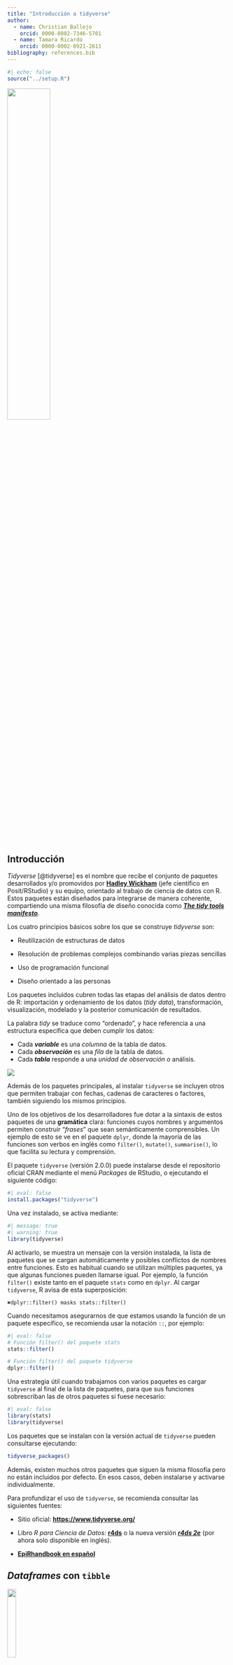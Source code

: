 ```yaml
---
title: "Introducción a tidyverse"
author:   
  - name: Christian Ballejo
    orcid: 0000-0002-7346-5701
  - name: Tamara Ricardo
    orcid: 0000-0002-0921-2611
bibliography: references.bib
---
```


```r
#| echo: false
source("../setup.R")
```

![](images/tidyverse.png){fig-align="center" width="44%"}

## Introducción

*Tidyverse* [@tidyverse] es el nombre que recibe el conjunto de paquetes desarrollados y/o promovidos por [**Hadley Wickham**](https://en.wikipedia.org/wiki/Hadley_Wickham) (jefe científico en Posit/RStudio) y su equipo, orientado al trabajo de ciencia de datos con R. Estos paquetes están diseñados para integrarse de manera coherente, compartiendo una misma filosofía de diseño conocida como [***The tidy tools manifesto***](https://cran.r-project.org/web/packages/tidyverse/vignettes/manifesto.html).

Los cuatro principios básicos sobre los que se construye *tidyverse* son:

-   Reutilización de estructuras de datos

-   Resolución de problemas complejos combinando varias piezas sencillas

-   Uso de programación funcional

-   Diseño orientado a las personas

Los paquetes incluidos cubren todas las etapas del análisis de datos dentro de R: importación y ordenamiento de los datos (*tidy data*), transformación, visualización, modelado y la posterior comunicación de resultados.

La palabra *tidy* se traduce como “ordenado”, y hace referencia a una estructura específica que deben cumplir los datos:

-   Cada ***variable*** es una *columna* de la tabla de datos.
-   Cada ***observación*** es una *fila* de la tabla de datos.
-   Cada ***tabla*** responde a una *unidad de observación o* análisis.

![](images/tidy.PNG){fig-align="center"}

Además de los paquetes principales, al instalar `tidyverse` se incluyen otros que permiten trabajar con fechas, cadenas de caracteres o factores, también siguiendo los mismos principios.

Uno de los objetivos de los desarrolladores fue dotar a la sintaxis de estos paquetes de una **gramática** clara: funciones cuyos nombres y argumentos permiten construir “*frases*” que sean semánticamente comprensibles. Un ejemplo de esto se ve en el paquete `dplyr`, donde la mayoría de las funciones son verbos en inglés como `filter()`, `mutate()`, `summarise()`, lo que facilita su lectura y comprensión.

El paquete `tidyverse` (versión 2.0.0) puede instalarse desde el repositorio oficial CRAN mediante el menú *Packages* de RStudio, o ejecutando el siguiente código:

```r
#| eval: false
install.packages("tidyverse")
```

Una vez instalado, se activa mediante:

```r
#| message: true
#| warning: true
library(tidyverse)
```

Al activarlo, se muestra un mensaje con la versión instalada, la lista de paquetes que se cargan automáticamente y posibles conflictos de nombres entre funciones. Esto es habitual cuando se utilizan múltiples paquetes, ya que algunas funciones pueden llamarse igual. Por ejemplo, la función `filter()` existe tanto en el paquete `stats` como en `dplyr`. Al cargar `tidyverse`, R avisa de esta superposición:

`✖️dplyr::filter() masks stats::filter()`

Cuando necesitamos asegurarnos de que estamos usando la función de un paquete específico, se recomienda usar la notación `::`, por ejemplo:

```r
#| eval: false
# Función filter() del paquete stats
stats::filter()

# Función filter() del paquete tidyverse
dplyr::filter()
```

Una estrategia útil cuando trabajamos con varios paquetes es cargar `tidyverse` al final de la lista de paquetes, para que sus funciones sobrescriban las de otros paquetes si fuese necesario:

```r
#| eval: false
library(stats)
library(tidyverse)
```

Los paquetes que se instalan con la versión actual de `tidyverse` pueden consultarse ejecutando:

```r
tidyverse_packages()
```

Además, existen muchos otros paquetes que siguen la misma filosofía pero no están incluidos por defecto. En esos casos, deben instalarse y activarse individualmente.

::: {.callout-warning appearance="simple"}
Para profundizar el uso de `tidyverse`, se recomienda consultar las siguientes fuentes:

-   Sitio oficial: [**https://www.tidyverse.org/**](https://www.tidyverse.org/){.uri}

-   Libro *R para Ciencia de Datos:* [**r4ds**](https://es.r4ds.hadley.nz/index.html) o la nueva versión [***r4ds 2e***](https://r4ds.hadley.nz/) (por ahora solo disponible en inglés).

-   [**EpiRhandbook en español**](https://www.epirhandbook.com/es/index.es.html)
:::

## *Dataframes* con `tibble`

[![](images/tibble.png){fig-align="center" width="20%"}](https://tibble.tidyverse.org/)

Uno de los paquetes que forman parte del núcleo básico de *tidyverse* es `tibble` [@tibble], que introduce una versión moderna del objeto `data.frame`. Todas las funciones que generan tablas de datos en *tidyverse* devuelven objetos *tibble* (`tbl_df`), los cuales son más eficientes y amigables para el flujo de trabajo.

Las principales ventajas de trabajar con `tibble` son:

-   Impresión en consola más legible y controlada (muestran un número limitado de filas y columnas).

-   No cambian automáticamente el tipo de datos.

-   Permiten nombres de columnas con espacios o caracteres especiales si se encierran entre comillas invertidas `` ` `` (aunque **no se recomienda**).

Para crear un objeto *tibble* manualmente usamos el siguiente código:

```r
datos <- tibble(
  nombre = c("Ana", "Luis", "María"),
  edad = c(34, 28, 45),
  altura = c(1.65, 1.80, 1.70)
)
```

## Tuberías con `magrittr`

[![](images/magrittr.png){fig-align="center" width="20%"}](https://magrittr.tidyverse.org/)

Una de las incorporaciones más útiles y transversales del ecosistema *tidyverse* es el uso de "*tuberías"* o *pipe operators*. Una tubería conecta un bloque de código con otro, permitiendo encadenar operaciones de manera legible. El operador `%>%`, proveniente del paquete `magrittr` [@magrittr], transforma llamadas de funciones anidadas (con múltiples paréntesis) en una secuencia de pasos más simple de leer y escribir.

A partir de la versión 4.1.0 de R, también se incorporó una **tubería nativa** (`|>`), con un comportamiento muy similar. Ambas opciones son válidas y su uso es prácticamente equivalente.

Este enfoque refleja el principio de que *cada función representa un paso en una secuencia lógica de transformación de datos*. La forma de trabajar se puede ver en el siguiente esquema general:

![](images/pipe.png){fig-align="center"}

A continuación, mostramos un ejemplo comparativo de cómo cambia la sintaxis usando el dataset incorporado en R `mtcars`, que contiene datos sobre autos:

```r
head(sqrt(mtcars)) 
```

En la línea de código anterior estamos pidiendo mostrar la cabecera (6 primeras observaciones de la tabla de datos) de la raíz cuadrada de los valores de la tabla `mtcars`, en formato del lenguaje clásico (anidado).

Ahora activamos `magrittr` y ejecutamos la línea anterior en formato tubería:

```r
# Activa paquete
library(magrittr) 

# Formato tubería
mtcars %>%
  sqrt() %>%
  head()
```

Podemos hacer lo mismo con la tubería nativa de R sin activar ningún paquete (revisar que esté activada desde `Tools > Global Options`):

```r
# Tubería nativa
mtcars |> 
  sqrt() |> 
  head()
```

Las tuberías le dan mucha mas claridad al código separándolo en partes, como si fuesen oraciones de un párrafo.

## Lectura y escritura de datos

### Archivos de texto plano con `readr`

[![](images/readr.png){fig-align="center" width="20%"}](https://readr.tidyverse.org/)

El paquete `readr` [@readr] contiene funciones similares a las de la familia `read.table()` de R base, pero desarrollados bajo el ecosistema `tidyverse`.

Los archivos de texto plano (ASCII u otras codificaciones) son universalmente utilizados por la mayoría de los gestores de bases de datos y planillas de cálculo. Generalmente se encuentran con extensiones `.txt` o `.csv` (por *comma-separated values*) y son el tipo de archivo de datos más habitual en R.

Estos datos planos tienen dos características principales:

-   La cabecera (en inglés *header*).
-   El carácter o símbolo separador que indica la separación de columnas: pueden estar separadas por comas, punto y coma, tabulación, etc.

La presencia o no de una cabecera se maneja con los argumentos `col_names` y `skip`:

-   `col_names = TRUE` indica que la primera fila contiene los nombres de las columnas (cabecera).

-   `col_names = FALSE` indica que no hay cabecera y las columnas se nombran automáticamente (`X1`, `X2`, etc).

-   `skip = 0` (valor por defecto) lee los datos desde la primera fila, pero si hay encabezados complejos (por ejemplo, títulos y subtítulos ), se puede indicar cuántas filas deben omitirse. Ejemplo: `skip = 5` omite las primeras 5 filas del archivo.

Otro aspecto a considerar es el carácter **separador** utilizado para indicar la separación entre columnas. Los separadores más comunes son:

-   coma (`,`)

-   punto y coma (`;`)

-   tabulación (`TAB`)

-   espacio (`" "`)

-   barra vertical o *pipe* (`|`)

#### Funciones de lectura

Algunas de las funciones del paquete asumen un separador particular. Por caso `read_csv()` lee separados por coma y `read_tsv()` separado por tabulaciones, pero la función `read_delim()` permite que definamos el separador a través del argumento `delim`.

En forma detallada el paquete `readr` soporta siete formatos de archivo a partir de siete funciones:

-   `read_csv()`: archivos separados por comas (CSV).
-   `read_tsv()`: archivos separados por tabulaciones.
-   `read_delim()`: archivos separados con delimitadores generales.
-   `read_fwf()`: archivos con columnas de ancho fijo.
-   `read_table()`: archivos formato tabla con columnas separadas por espacios.
-   `read_log()`: archivos log web.

En comparación con las funciones R `base`, las funciones de `readr`:

-   Usan un esquema de nombres consistente de parámetros.

-   Son más rápidas.

-   Analizan eficientemente los formatos de datos comunes (especialmente fechas y horas).

-   Muestra una barra de progreso para archivos grandes.

-   Vienen incluidas dentro de `tidyverse` pero también pueden usarse de forma independiente:

```r
#| eval: false
library(readr)
```

A modo de ejemplo, leeremos un archivo sin cabecera separado por comas bajo el nombre `datos`:

```r
#| message: false
datos <- read_csv("datos/ejemplo-datos.csv", 
                  col_names = F)
datos
```

Leemos el mismo archivo con cabecera y separado por punto y comas, bajo el nombre `info`:

```r
#| message: false
info <- read_csv2("datos/ejemplo-datos-header.csv",
                  col_names = T)
info
```

En estos ejemplos:

-   `read_csv()` espera comas como separador

-   `read_csv2()` espera punto y coma como separador

Al leer un archivo, `readr` intenta adivinar automáticamente el tipo de dato de cada columna (*parse*). Si no hay cabecera, los nombres de columna serán `X1`, `X2`, etc.

Podemos inspeccionar la estructura de un *dataframe* con `glimpse()`:

```r
glimpse(info)
```

Los tipos de datos posibles son:

-   `character` (`<chr>`)

-   `integer`, `double` o `numeric` (`<int>`, `<dbl>`)

-   `logical` (`<lgl>`)

-   `date`, `datetime`, etc.

Por ejemplo, columnas con enteros pueden aparecer como `<dbl>` si se interpretan como `double`, y las fechas como `<date>`.

Agregamos unos argumentos más y ejemplificamos la sintaxis con `read_delim()` para leer un archivo con cabecera compleja (la tabla comienza en la fila 9) separado por caracteres `|` (*pipes*).

```r
#| eval: false
read_delim("ejemplo-datos-header-skip.txt", 
           col_names = T, 
           skip = 8, 
           delim = "|")
```

> **Importante:** No olvides asignar la lectura a un nombre para guardar el *dataframe* dentro del entorno de trabajo (por ejemplo: `datos <-`).

#### Funciones de escritura

El paquete también incluye funciones para escribir archivos de texto plano, con formatos espejo de las funciones de lectura más comunes:

-   `write_csv()`: escribe archivos separados por comas
-   `write_csv2()`: escribe archivos separados por punto y comas
-   `write_tsv()`: escribe archivos separados por tabulaciones
-   `write_delim()`: escribe archivos separados con delimitadores definidos por el usuario

Los argumentos son generales y para el caso del último más extensos, dado que hay que definir cual es el separador que deseamos en el archivo. Podemos consultarlos con el siguiente código:

```r
args(write_delim)
```

Por ejemplo para exportar un conjunto de datos en texto plano al que denominaremos "`ejemplo.csv`**"** con separador **punto y coma** y **cabecera incluida** podemos hacer:

```r
#| eval: false
write_delim(x = datos, file = "ejemplo.csv", delim = ";")
```

o más sencillo, usando la función específica `write_csv2()`:

```r
#| eval: false
write_csv2(datos, "ejemplo.csv") # define cabecera y separador ;
```

### Lectura de hojas de cálculo con `readxl`

[![](images/readxl.png){fig-align="center" width="20%"}](https://readxl.tidyverse.org/)

Uno de los formatos más comunes para almacenar datos son las hojas de cálculo, en particular las creadas con Microsoft Excel. El paquete `readxl` [@readxl], parte del ecosistema `tidyverse`, permite leer este tipo de archivos.

`readxl` es compatible con hojas de cálculo de Excel 97-2003, con extensión `.xls`, y con versiones más recientes, con extensión `.xlsx`.

Una primera función útil es `excel_sheets()`, que permite conocer y listar los nombres de las hojas contenidas en un archivo Excel (también llamado libro o *workbook*).

Por ejemplo, supongamos que tenemos un archivo denominado "`datos.xlsx`**"** y queremos saber por cuantas hojas está compuesto y que nombre tienen:

```r
library(readxl) # hay que activarlo independientemente de tidyverse

excel_sheets("datos/datos.xlsx")
```

Esto devuelve, por ejemplo, tres hojas: `"diabetes"`, `"vigilancia"` y `"mortalidad"`.

Para leer una de estas hojas utilizamos la función `read_excel()`, cuyos argumentos principales son:

```r
args(read_excel)
```

Entre los más relevantes encontramos:

-   `path`: nombre del archivo y su ubicación (entre comillas)

-   `sheet`: nombre de la hoja o su número de orden

-   `col_names`: si es `TRUE`, toma la primera fila como nombres de las columnas

-   `skip`: permite saltear un número determinado de filas antes de comenzar la lectura

Al ejecutar `read_excel()`, internamente se utiliza la función `excel_format()` para detectar si el archivo es `.xls` o `.xlsx`, y luego se aplica la función específica para cada caso: `read_xls()` o `read_xlsx()`. Estas funciones también pueden usarse directamente si se desea.

Supongamos ahora que queremos leer la hoja llamada `"diabetes"`:

```r
diabetes <- read_excel(path = "datos/datos.xlsx", 
                       sheet = "diabetes",
                       col_names = T)

# mostramos las 6 primeras observaciones
head(diabetes)
```

Observemos que en los argumentos escribimos el nombre del archivo que se encuentra en nuestro proyecto y por lo tanto en nuestra carpeta activa, el nombre de la hoja y nos aseguramos que la primer fila representa a la cabecera de la tabla (sus nombres de variables).

Como `readxl` forma parte del ecosistema `tidyverse` el formato de salida es un *tibble*. En este caso de 23 observaciones por 8 variables.

Ahora leamos la segunda hoja de nombre `"vigilancia"`:

```r
vigilancia <- read_excel(path = "datos/datos.xlsx", 
                         sheet = 2, 
                         col_names = F)

# mostramos las 6 primeras observaciones
head(vigilancia)
```

En este caso, en lugar del nombre de la hoja usamos un `2` que es su ubicación y especificamos `col_names = FALSE` porque el conjunto de datos no tiene cabecera. `readxl` asignará nombres genéricos como `...1`, `...2`, etc.

Finalmente leamos la última hoja disponible del archivo:

```r
mortalidad <- read_excel(path = "datos/datos.xlsx", 
                         sheet = "mortalidad",
                         col_names = T, 
                         skip = 1)

# mostramos las 6 primeras observaciones
head(mortalidad) 
```

Lo novedoso de esta lectura es el argumento `skip = 1` que debimos incorporar dado que, en este caso, la hoja de Excel comienza con una línea de título que no pertenece al conjunto de datos. También que el argumento `sheet` permite el nombre de la hoja elegida entre comillas.

Además de los argumentos generales de `read_xl()`, podemos mencionar estos otros:

-   `n_max`: número máximo de filas a leer.

-   `range`: rango de celdas a importar (como en Excel, por ejemplo `"B3:D87"`).

-   `col_types`: define el tipo de datos de cada columna. Valores posibles: `"numeric"`, `"logical"`, `"text"`, `"date"`, `"skip"` (no leer la columna), `"guess"` (modo predeterminado: la función decide automáticamente el tipo).

-   `na`: carácter o vector de caracteres que se deben interpretar como valores perdidos (`NA`). Por defecto, las celdas vacías se interpretan así.

## Gestión de datos con `dplyr`

[![](images/dplyr.png){fig-align="center" width="20%"}](https://dplyr.tidyverse.org/)

El paquete `dplyr` [@dplyr] fue desarrollado por *Hadley Wickham* como una versión optimizada del paquete `plyr` [@plyr].

Su principal contribución es ofrecer una *gramática* para la manipulación de datos, basada en funciones que actúan como verbos, lo que facilita la lectura y comprensión del código.

Las funciones clave del paquete permiten realizar las siguientes acciones (verbos):

-   `select()`: selecciona un conjunto de columnas (variables)
-   `rename()`: renombra variables en un conjunto de datos
-   `filter()`: selecciona un conjunto de filas (observaciones) según una o varias condiciones lógicas
-   `arrange()`: reordena las filas de un conjunto de datos
-   `mutate()`: añade nuevas variables/columnas o transforma variables existentes
-   `summarise()`/`summarize()`: genera resúmenes estadísticos de diferentes variables en el conjunto de datos
-   `group_by()`: agrupa las observaciones en función de una o más variables, lo que permite realizar operaciones por grupo
-   `count()`: contabiliza valores que se repiten, generando una tabla de frecuencias

Además, al ser parte del ecosistema *tidyverse*, `dplyr` integra al operador `%>%` (*pipe*) formando una única secuencia de procesamiento o *pipeline*.

### Argumentos comunes en las funciones **`dplyr`**

Todas las funciones, básicamente, tienen en común una serie de argumentos.

1.  El primer argumento es el nombre del conjunto de datos (objeto donde esta nuestra tabla de datos).

2.  Los otros argumentos describen que hacer con el conjunto de datos especificado en el primer argumento, podemos referirnos a las columnas en el objeto directamente sin utilizar el operador `$`, es decir sólo con el nombre de la columna/variable.

3.  El valor de retorno es un nuevo conjunto de datos.

4.  Los conjuntos de datos deben estar bien organizados/estructurados, es decir debe existir una observación por columna y, cada columna representar una variable, medida o característica de esa observación. Es decir, debe cumplir con *tidy data*.

### Activación del paquete

`dplyr` está incluído en el núcleo base de *tidyverse*, por lo que se encuentra disponible si tenemos activado a este último.

También se puede activar en forma independiente:

```r
#| eval: false
library(dplyr)
```

### Conjunto de datos para ejemplo

Para visualizar y comprender el funcionamiento de estos “verbos” de manipulación, resulta muy útil contar con ejemplos concretos. Por eso, en esta unidad trabajaremos con un conjunto de datos que nos permitirá practicar el uso de las funciones del paquete.

> Recuerden que pueden [**descargar los datos**](../files/datos_y_paquetes.zip) utilizados en los ejemplos del curso y descomprimirlos en la carpeta donde tengan guardado su proyecto de RStudio.

Uno de los archivos incluidos, "`noti-vih.csv`", contiene registros de notificaciones de VIH por jurisdicción en Argentina correspondientes a los años 2015 y 2016.

```r
# asignamos la lectura a datos
datos <- read_csv("datos/noti-vih.csv") 

# mostramos las 6 primeras observaciones
head(datos)
```

### Función `select()`

La función `select()` permite elegir columnas específicas de un conjunto de datos, devolviendo una versión "recortada por columnas" del mismo.

A continuación, exploramos algunas formas útiles de seleccionar variables:

Seleccionar todas las variables excepto `pob`:

```r
datos |> 
  select(-pob)
```

Otra forma para el mismo resultado anterior (mediante el operador rango `:`):

```r
datos |> 
  select(jurisdiccion:casos)
```

Seleccionar solamente las variables `jurisdiccion` y `casos`*:*

```r
datos |> 
  select(jurisdiccion, casos)
```

Lo mismo que el ejemplo anterior, pero usando la posición de las columnas:

```r
datos |> 
  select(1, 3)
```

Mover la variable `año` al inicio y mantener todas las demás:

```r
datos |> 
  select("año", everything())
```

Otros posibles argumentos son:

-   `starts_with()`: selecciona todas las columnas que comiencen con el patrón indicado.

-   `ends_with()`: selecciona todas las columnas que terminen con el patrón indicado.

-   `contains()`: selecciona las columnas que posean el patrón indicado.

-   `matches()`: similar a `contains()`, pero permite poner una expresión regular.

-   `all_of()`: selecciona las variables pasadas en un vector (todos los nombres deben estar presentes o devuelve un error).

-   `any_of()`: idem anterior excepto que no se genera ningún error para los nombres que no existen.

-   `num_range()`: selecciona variables con nombre combinados con caracteres y números (ejemplo: `num_range("x", 1:3)` selecciona las variables `x1`, `x2` y `x3`.

-   `where()`: aplica una función a todas las variables y selecciona aquellas para las cuales la función regresa TRUE (por ejemplo: `is.numeric()` para seleccionar todas las variables numéricas).

### Función `rename()`

La función `rename()` puede considerarse una extensión de `select()`. Si bien `select()` también permite renombrar variables, no resulta muy útil para este fin, ya que descarta todas las variables que no se mencionan explícitamente.

En cambio, `rename()` permite cambiar el nombre de una o más variables sin eliminar las demás. Solo se modifican los nombres indicados, y el resto del conjunto de datos permanece sin cambios.

Ejemplo: renombrar la variable `pob` como `población`:

```r
datos |>
  rename("población" = pob)
```

### Función `filter()`

La función `filter()` permite seleccionar filas de un conjunto de datos, produciendo un subconjunto de observaciones.

Veamos un ejemplo sencillo con nuestros datos:

```r
datos |>
  filter(jurisdiccion == "Tucuman")
```

Utiliza los mismos operadores de comparación propios del lenguaje R:

```r
#| echo: false
# Datos
tibble(
  Operador = c("<",
               ">",
               "<=",
               ">=",
               "==",
               "!=",
               "%in%",
               "is.na()",
               "!is.na()"),
  
  "Descripción" = c("Menor que",
                    "Menor que",
                    "Menor o igual que",
                    "Mayor o igual que",
                    "Igual que",
                    "No igual que",
                    "Es parte de",
                    "Es un valor ausente",
                    "No es un valor ausente")
) |> 
  
   # Tabla
  kbl_format()
```

Lo mismo con los operadores lógicos que se utilizan como conectores entre las expresiones:

```r
#| echo: false
# Datos
tibble(
  Operador = c("&",
               "|",
               "xor()",
               "!",
               "any()",
               "all()"),
  
  "Descripción" = c("AND booleano",
                    "OR booleano",
                    "OR exclusivo",
                    "NOT",
                    "cualquier TRUE",
                    "todos TRUE")
) |> 
  
  # Tabla
  kbl_format()
```

Cuando usamos múltiples argumentos separados por coma dentro de `filter()`, estas se combinan con un operador **AND** implícito, es decir, cada expresión debe ser verdadera para que la fila sea incluida en la salida.

Por ejemplo, filtramos las observaciones que cumplan que `casos` sea mayor a 100 **y** que `pob` sea menor a 1.000.000:

```r
datos |>
  filter(casos > 100, pob < 1000000)
```

Para combinar condiciones dentro de una misma variable usamos el operador OR (`|`) o, de forma más práctica, `%in%`:

```r
# Con OR
datos |>
  filter(jurisdiccion == "Buenos Aires" | jurisdiccion == "La Pampa")

# Con %in%
datos |>
  filter(jurisdiccion %in% c("Buenos Aires", "La Pampa"))
```

En el siguiente ejemplo, filtramos observaciones del año 2016 con más de 200 casos. El uso de `&` es equivalente al uso de coma:

```r
datos |>
  filter(año == "2016" & casos > 200)
```

Por último, podemos usar `xor()` para seleccionar observaciones que cumplan **solo una** de las condiciones, pero no ambas. Por ejemplo, el siguiente filtro selecciona registros donde el año sea 2016 ó los casos sean mayores a 200, pero no ambos al mismo tiempo (es decir que no se den ambos en `TRUE`):

```r
datos |> 
  filter(xor(año == "2016", casos > 200))
```

### Función `arrange()`

La función `arrange()` se utiliza para ordenar las filas de un conjunto de datos de acuerdo a una o varias columnas/variables. Por defecto, el ordenamiento es ascendente alfanumérico.

Ordenamos la tabla por la variable `pob` (forma ascendente predeterminada):

```r
datos |>
  arrange(pob)
```

Para ordenar en forma descendente podemos utilizar `desc()` dentro de los argumentos de `arrange()`:

```r
datos |>
  arrange(desc(pob))
```

Podemos combinar ordenamientos. Por ejemplo, en forma alfabética ascendente para *jusrisdiccion* y luego numérica descendente para *casos*:

```r
datos |>
  arrange(jurisdiccion, desc(casos))
```

### Función `mutate()`

Esta función nos permite transformar variables dentro de un conjunto de datos. A menudo tendremos la necesidad de modificar variables existentes o crear nuevas variables a partir de las ya disponibles. La función `mutate()` nos ofrece una forma clara y eficiente de realizar este tipo de operaciones.

Por ejemplo, podríamos querer calcular tasas crudas para cada jurisdicción y año, en función del número de casos y de la población total:

```r
datos |>
  mutate(
    tasa = casos/pob*100000
  )
```

En este caso, `mutate()` calcula la tasa cruda por 100.000 habitantes e incorpora una nueva variable (`tasa`) con los resultados correspondientes a cada observación.

También se pueden construir múltiples variables en la misma expresión, solamente separadas por comas:

```r
datos |>
  mutate(
    tasaxcien_mil = casos/pob*100000,
    tasaxdiez_mil = casos/pob*10000
  )
```

Si deseamos que estas nuevas variables se incorporen de forma permanente al conjunto de datos (y no solo se muestren en la consola), debemos utilizar el operador de asignación `<-`:

```r
#| eval: false
datos <- datos |>
  mutate(
    tasaxcien_mil = casos/pob*100000,
    tasaxdiez_mil = casos/pob*10000
  )
```

Un aspecto fundamental es que las funciones utilizadas dentro de `mutate()` deben estar *vectorizadas*: deben aceptar un vector de entrada y devolver otro vector del mismo tamaño como salida.

Existen muchas funciones que se pueden utilizar dentro de `mutate()`. A continuación se presentan algunas útiles:

-   **Operadores aritméticos**: `+`, `-`, `*`, `/`, `^`.

-   **Aritmética modular**: `%/%` (división entera) y `%%` (resto), donde `x == y * (x %/% y) + (x %% y)`. Esta herramienta resulta útil para dividir números enteros en porciones.

-   **Funciones matemáticas**: `log()`, `log2()`, `log10()`, `exp()`, `sqrt()`, `abs()`, entre otras.

-   **Valores acumulados**: R ofrece funciones como `cumsum()`, `cumprod()`, `cummin()`, `cummax()` y `dplyr` incluye `cummean()` para promedios acumulados.

-   **Clasificación o *ranking***: funciones como `min_rank()` permiten asignar rangos (1º, 2º, etc.). Por defecto, los valores más pequeños reciben rangos más bajos. Si se desea invertir el orden, puede utilizarse `desc(x)`.

Finalmente, si se utiliza en `mutate()` el mismo nombre de una variable que ya existe en la tabla, dicha variable será sobrescrita (por ejemplo, al cambiarle el tipo de `character` a `factor`). Si se desea crear una variable nueva, se debe utilizar un nombre que no esté previamente en el conjunto de datos.

### Función `summarise()`

La función `summarise()` o `summarize()` se utiliza para calcular resúmenes estadísticos a partir de una o más variables de un conjunto de datos.

Por ejemplo, podemos calcular el promedio y el total de casos:

```r
datos |>
  summarise(
    promedio_casos = mean(casos), 
    casos_totales = sum(casos)
  )
```

Su uso es muy interesante cuando la combinamos con `group_by()` (función que detallaremos luego). Esta situación permite estratificar los resultados por grupos específicos.

Por ejemplo, podemos agrupar el por año y simultáneamente aplicar el mismo `summarise()` anterior:

```r
datos |> 
  group_by(año) |> 
  summarise(
    promedio_casos = mean(casos), 
    casos_totales = sum(casos)
  )
```

El resultado es una tabla con dos filas, una para cada grupo (año 2015 y año 2016) con los valores promedio y casos totales respectivos.

Algunas de las funciones del R `base` que se pueden utilizar dentro de los argumentos de esta función son:

-   `min()`: mínimo
-   `max()`: máximo
-   `mean()`: media
-   `median()`: mediana
-   `var()`: varianza
-   `sd()`: desvío
-   `sum()`: sumatoria

Otras funciones que se pueden incorporar las provee el mismo paquete `dplyr`, por ejemplo:

-   `first()`: primer valor en el vector.
-   `last()`: último valor en el vector.
-   `n()`: número de valores en el vector.
-   `n_distinct()`: números de valores distintos en el vector.

### Función `group_by()`

Como mencionamos anteriormente, la función `group_by()` resulta especialmente útil cuando se utiliza en combinación con `summarise()`, dado que agrupa un conjunto de filas seleccionado según los valores de una o más columnas antes de aplicar funciones de resumen.

Al aplicar `group_by()`, el conjunto de datos se estructura internamente en subgrupos definidos por las variables indicadas. Las funciones que se apliquen a continuación (por ejemplo, `summarise()` o `mutate()`) se ejecutarán dentro de cada grupo de forma independiente.

Por ejemplo, podemos calcular las tasas crudas por 100.000 habitantes para cada combinación de jurisdicción y año:

```r
datos |>
  group_by(jurisdiccion, año) |> 
  summarise(tasa = casos/pob*100000)
```

En la mayoría de estos ejemplos, la salida es directa, es decir, no construimos nuevos objetos. Sin embargo, en muchas situaciones vamos a necesitar conservar los resultados obtenidos, asignándolos a un nuevo objeto.

Además, si en algún momento aplicamos `group_by()` y luego queremos continuar trabajando con los datos sin agrupamientos, podemos utilizar la función `ungroup()`, que elimina la estructura de agrupamiento:

```r
datos |> 
  group_by(jurisdiccion, año) |> 
  summarise(tasa = casos / pob * 100000) |> 
  ungroup()
```

Esto resulta útil cuando queremos realizar otras operaciones posteriores que no dependen de los grupos definidos previamente.

### Combinaciones

En los ejemplos anteriores vimos cómo se van integrando algunas de las funciones mediante el uso del operador de tubería `%>%` o `|>`. La idea detrás de esta “*gramática de los datos*” que propone el paquete `dplyr` es poder encadenar acciones de forma legible y lógica, construyendo oraciones más complejas paso a paso.

Veamos un ejemplo que integra muchas de las funciones vistas hasta ahora:

> Obtener una nueva tabla con las tasas crudas de casos notificados de VIH, por año y jurisdicción, **mayores a 20 por 100.000 habitantes**, ordenadas de **mayor a menor**.

```r
datos |>                                  # siempre partimos de los datos
  group_by(año, jurisdiccion) |>          # agrupamos
  summarise(tasa = casos/pob*100000) |>   # resumimos
  filter(tasa > 20) |>                    # filtramos
  arrange(desc(tasa))                     # ordenamos   
```

Una buena práctica para construir este tipo de código es escribir cada paso de la operación **en una línea separada**. Esto no solo mejora la legibilidad, sino que facilita la identificación de errores o la modificación de pasos específicos.

Este ejemplo muestra claramente el poder y la claridad que se logran al combinar funciones como `group_by()`, `summarise()`, `filter()` y `arrange()` en una misma operación fluida y coherente.

### Función `count()`

Esta función permite contar rápidamente los valores únicos de una o más variables en un conjunto de datos. Es especialmente útil para crear tablas de frecuencias absolutas, que posteriormente pueden ser usadas para calcular frecuencias relativas.

Un ejemplo básico de su uso es contar las observaciones por cada valor único de la variable `jurisdiccion` en el conjunto de datos:

```r
datos |>
  count(jurisdiccion)
```

Tiene un par de argumentos opcionales:

-   `name`: Define el nombre de la columna que contendrá el conteo. Por defecto, esta columna se llama `n`.

-   `sort`: Ordena la tabla de frecuencias de mayor a menor (por defecto, no realiza ninguna ordenación).

-   `wt`: Permite incorporar una variable que funcione como ponderación (o factor de expansión) para el cálculo de la frecuencia.

## Gráficos estadísticos con `ggplot2`

[![](images/ggplot.png){fig-align="center" width="20%"}](https://ggplot2.tidyverse.org/)

El paquete `ggplot2` [@ggplot2] se autodefine como una librería para “*crear elegantes visualizaciones de datos utilizando una gramática de gráficos*”. Proporciona una forma intuitiva de construir gráficos basada en [**The Grammar of Graphics**](https://www.springer.com/gp/book/9780387245447) a través de un sistema basado en tres componentes básicos:

-   datos
-   coordenadas
-   objetos geométricos

La estructura para construir un gráfico es la siguiente:

![](images/ggplot_estruct.png){fig-align="center" width="50%"}

### Anatomía de gráficos con `ggplot2`

La estructura básica para construir un gráfico con `ggplot2` se organiza a partir de una gramática de gráficos, que se puede entender a través de sus componentes fundamentales:

![](images/ggplot_comp.png){fig-align="center" width="55%"}

-   `data`: el conjunto de datos que vamos a graficar, que debe contener toda la información necesaria para crear el gráfico.
-   `aes()`: el mapeo estético (*aesthetic mapping*) es donde se declaran las variables que se van a mapear en el gráfico (por ejemplo, qué variable va en el eje X, en el eje Y, o cómo se asignan los colores).
-   `geoms`: representaciones gráficas de los datos, como puntos, líneas, barras, cajas, entre otros. Son los "objetos geométricos" que realmente dibujan el gráfico.
-   `stats`: Transformaciones estadísticas que se realizan sobre los datos, como el cálculo de medias, medias móviles o regresiones, que ayudan a hacer un resumen de los datos para visualizarlos mejor.
-   `scales`: se utilizan para colorear o escalar los datos según distintas variables. Controlan los ejes y las leyendas.
-   `coordinate systems`: es el sistema de coordenadas para el mapeo del gráfico en un plano bidimensional.
-   `facets`: permiten dividir el conjunto de datos según factores y crear gráficos en paneles separados (viñetas), creando matrices gráficas.
-   `theme`: son conjuntos de características gráficas que permiten controlar la apariencia general de todos los elementos que no son datos, como el color del fondo, el tipo de fuente o los bordes.

Antes de comenzar a mostrar cómo se usan estos componentes en un gráfico, leemos la base de datos de ejemplo "`facultad.csv`", que contiene datos ficticios sobre ingresantes a una facultad (por ejemplo, sexo, edad, talla y peso). Usaremos este conjunto de datos para ilustrar los ejemplos gráficos:

```r
# Cargar datos
facultad <- read_csv("datos/facultad.csv")

# Mostramos las 6 primeras observaciones
head(facultad) 
```

### Mapeo estético con `aes()` y capas geométricas (`geom_`)

Decíamos que la función `aes()` hace referencia al contenido estético del gráfico. Es decir, le brinda indicaciones a `ggplot2` sobre cómo dibujar los distintos elementos del gráfico: líneas, formas, colores y tamaños.

Es importante notar que `aes()` crea una nueva capa vinculada a las variables que se desean mapear, y también agrega automáticamente leyendas cuando corresponde. Al incorporar `aes()` dentro del llamado a `ggplot()`, estamos compartiendo la información estética con todas las capas del gráfico. Si deseamos que esa información sólo esté en una de las capas, debemos usar `aes()` en la capa correspondiente.

Veamos cómo funciona y cuáles son sus implicancias:

```r
facultad |>
  # solo la capa estética aes()
  ggplot(aes(x = talla, y = peso)) 
```

Este código genera un gráfico vacío que contiene únicamente los ejes especificados (`peso` y `talla`), pero aún no muestra los datos. Para visualizar los puntos, debemos agregar una capa geométrica usando `geom_point()` y enlazarla con el símbolo `+`:

```r
facultad |>
  # mapeo estético
  ggplot(aes(x = talla, y = peso))  + 
  
  # agregamos la capa geométrica de puntos
  geom_point()                    
```

Podemos diferenciar los puntos según sexo incorporando la variable `sexo` como argumento del color dentro de `aes()`:

```r
facultad |>
  # mapeo estético
  ggplot(aes(x = talla, y = peso, color = sexo))  + 
  
  # agregamos la capa geométrica de puntos
  geom_point()  
```

También es posible superponer otras capas geométricas. Por ejemplo, podemos agregar rectas de regresión para cada grupo según `sexo`:

```r
facultad |>
  # mapeo estético
  ggplot(aes(x = talla, y = peso, color = sexo))  + 
  
  # agregamos la capa geométrica de puntos
  geom_point()  +
  
  # agregamos una segunda capa geométrica para la recta de regresión
  geom_smooth(method = "lm")
```

La función `geom_smooth()` permite aplicar distintos métodos de suavizado o ajuste. En este caso usamos `"lm"` para mostrar la recta de regresión lineal entre `talla` y `peso`, junto con sus intervalos de confianza.

A continuación, veremos las diferencias entre incluir `aes()` en `ggplot()` (aplicando el mapeo a todo el gráfico) o colocarlo solo dentro de alguna capa geométrica específica:

```r
facultad |>
  # mapeo estético
  ggplot(aes(x = talla, y = peso))  + 
  
  # agregamos la capa geométrica de puntos coloreada por sexo
  geom_point(aes(color = sexo))  +
  
  # agregamos una segunda capa geométrica para la recta de regresión
  geom_smooth(method = "lm")
```

En este ejemplo, el color solo se especifica dentro de `geom_point()`, por lo que los puntos se dibujan diferenciados por sexo, pero no afecta a la capa de `geom_smooth()` produciendo solo una línea de regresión para el conjunto de puntos.

Este comportamiento brinda gran flexibilidad en la construcción de gráficos, permitiendo definir qué capas deben responder a qué mapeos estéticos.

Algunas otras funciones de `geom_` son:

-   `geom_line()`: gráfico de líneas.

-   `geom_boxplot()`: gráfico de caja y bigotes (*boxplot*).

-   `geom_histogram()`: histograma.

-   `geom_density()`: curva de densidad.

-   `geom_bar()`: gráfico de barras.

Todas estas funciones pueden aplicarse sobre los mismos datos, y su uso depende del objetivo del análisis.

A continuación, algunos ejemplos para visualizar la relación entre `sexo` y `talla` utilizando distintas capas geométricas:

```r
# Gráfico de puntos
facultad |>
  ggplot(aes(x = sexo, y = talla, color = sexo)) + 
  # capa geométrica de puntos
  geom_point()

# Boxplot
facultad |>
  ggplot(aes(x = sexo, y = talla, color = sexo)) + 
  # capa geométrica de boxplot
  geom_boxplot()            

# Entramado de puntos
facultad |>
  ggplot(aes(x = sexo, y = talla, color = sexo)) + 
  # capa geométrica jitter (entramado de puntos)
  geom_jitter() 

# Gráfico de violín
facultad |>
  ggplot(aes(x = sexo, y = talla, color = sexo)) + 
  # capa geométrica de violin
  geom_violin()
```

Observemos que en el último gráfico se usó el argumento `fill` en lugar de `color`. Mientras `color` define el contorno de líneas, curvas o puntos, `fill` define el **relleno** de objetos geométricos, como los polígonos en gráficos de violín o barras.

### Personalización de escalas con `scale_`

El sistema de escalas en `ggplot2` permite ajustar múltiples aspectos visuales de un gráfico. Podemos modificar colores de contorno y relleno, invertir ejes, cambiar tamaños, tipos de línea, entre muchas otras opciones.

Todas las funciones relacionadas con escalas comienzan con el prefijo `scale_`, seguido del atributo que queremos modificar (por ejemplo, `scale_fill_` para cambiar el color de relleno).

A continuación, mostramos algunos ejemplos aplicados sobre el conjunto de datos `facultad`:

```r
facultad |>
  ggplot(aes(x = sexo, y = talla, fill = sexo)) + 
  
  # capa geométrica boxplot
  geom_boxplot() +
  
  # paleta de naranjas
  scale_fill_brewer(palette = "Oranges")
```

En este ejemplo aplicamos una capa `scale_fill_brewer()` con la paleta de colores `"Oranges"` que se vincula con el argumento `fill` de `aes()` y definen los colores del *boxplot*.

Otra alternativa es aplicar una escala de grises mediante `scale_fill_grey()`:

```r
facultad |>
  ggplot(aes(x = sexo, y = talla, fill = sexo)) + 
  
  # capa geométrica boxplot
  geom_boxplot() +
  
  # paleta en escala de grises
  scale_fill_grey(start = 0.4, end = 0.8)
```

> Recomendamos trabajar con paletas de colores accesibles para personas con daltonismo y otras discapacidades visuales, como las incluidas en las dependencias `RColorBrewer`[@RColorBrewer] y `viridisLite`, así como en paquetes específicos con paletas *colorblind-friendly*, como `scico` [@scico].

También podemos modificar las escalas de los ejes. Por ejemplo, invertir el eje X con `scale_x_reverse()`:

```r
facultad |>
  ggplot(aes(x = talla, y = peso, fill = sexo)) + 
  
  # capa geométrica de puntos
  geom_point() +
  
  # invierte el eje x
  scale_x_reverse()
```

La inclusión de `scale_x_reverse()` provoca la variable `talla` se muestre en orden descendente, de mayor a menor.

Por último, podemos personalizar los cortes del eje Y utilizando `scale_y_continuous()`. Por ejemplo, en el *boxplot* pintado en escala de grises, definimos que el eje Y comienza en 130cm y termina en 200cm, con cortes cada 5cm y etiquetas cada 10cm:

```r
facultad |>
  ggplot(aes(x = sexo, y = talla, fill = sexo)) + 
  
  # capa geométrica boxplot
  geom_boxplot() +
  
  # paleta en escala de grises
  scale_fill_grey(start = 0.4, end = 0.8)   +
  
  # puntos de corte del eje Y
  scale_y_continuous(limits = c(130, 200),       # límites
                     breaks = seq(130, 200, 10)) # nro de etiquetas
```

### Transformaciones estadísticas con **`stat_`**

Algunos gráficos en `ggplot2` no requieren transformaciones estadísticas, como los gráficos de dispersión. Sin embargo, otros tipos —como *boxplots*, histogramas o líneas de tendencia— sí aplican transformaciones estadísticas predeterminadas que pueden ser modificadas o personalizadas.

Estas transformaciones pueden formar parte de las funciones geométricas, como ocurre en los histogramas, o agregarse como capas independientes mediante funciones `stat_`.

Por ejemplo, en los histogramas podemos definir la cantidad de intervalos (o "clases") a través del argumento `bins`, que forma parte de `geom_histogram()`:

```r
facultad |>
  ggplot(aes(edad)) +
  
  # capa geométrica histograma
  geom_histogram(bins = nclass.Sturges(facultad$edad), 
                 fill = "Blue")
```

En este caso, utilizamos la regla de Sturges —a través de la función `nclass.Sturges()`— para determinar automáticamente la cantidad de clases para la variable `edad`.

También podemos superponer al gráfico transformaciones estadísticas como capas adicionales. Por ejemplo, si deseamos agregar la media de `talla` en cada grupo de `sexo` sobre un *boxplot*, utilizamos `stat_summary()`:

```r
facultad |>
  ggplot(aes(x = sexo, y = talla, fill = sexo)) + 
  
  # capa geométrica boxplot
  geom_boxplot() +
  
  # paleta de tonos verdes
  scale_fill_brewer(palette = "Greens") +
  
  # añade capa summary
  stat_summary(fun = mean, 
               color = "darkred", 
               geom = "point", 
               shape = 18, 
               size = 3)
```

La función `stat_summary()` permite aplicar funciones estadísticas como `mean`, `median`, `sd`, entre otras, y representar el resultado con un objeto geométrico, en este caso `geom = "point"`. En el gráfico, la media de `talla` se muestra con un punto rojo oscuro (`color = "darkred"`), de forma romboidal (`shape = 18`) y tamaño ampliado (`size = 3`).

### Facetado con **`facet_`**

El facetado permite dividir un gráfico en múltiples paneles o viñetas según los niveles de una o más variables categóricas. Esto resulta especialmente útil cuando se desea comparar patrones entre grupos sin sobrecargar un único gráfico con demasiada información.

`ggplot2` ofrece dos funciones principales para realizar esta tarea:

-   `facet_wrap()`: separa los datos según **una única variable categórica**, generando una serie de paneles dispuestos de forma automática en filas y columnas.

-   `facet_grid()`: permite crear una **matriz de paneles** cruzando **dos variables categóricas**, una para las filas y otra para las columnas.

Retomemos el gráfico de dispersión entre `talla` y `peso`, y generemos paneles separados para cada nivel de la variable `sexo` con `facet_wrap()`:

```r
facultad |>
  
  ggplot(aes(x = talla, y = peso, color = sexo)) +
  
  # capa geométrica de puntos
  geom_point() +
  
  # separa en paneles por sexo
  facet_wrap(~ sexo)
```

Usaremos `facet_grid()` para crear una matriz de histogramas producto del cruce de las variables `fuma` y `sexo`. Dentro de la cuadrícula graficaremos histogramas de la variable `peso` coloreados por `sexo`:

```r
facultad |>
  ggplot(aes(y = peso, fill = sexo)) +
  
  # capa geométrica histograma
  geom_histogram(bins = nclass.Sturges(facultad$peso)) +
  
  # paleta de colores
  scale_fill_brewer(palette = "Set1") +
  
  # separa en paneles por sexo y fuma
  facet_grid(sexo ~ fuma)
```

Como se puede ver en estos ejemplos, estamos integrando varias de las funciones vistas: mapeo estético, capas geométricas, escalas, y ahora también el facetado.

El número de combinaciones posibles es enorme, dada la variedad de funciones y argumentos que ofrece `ggplot2`. Sin embargo, el objetivo de este material es comprender los principios fundamentales sobre los que se construye esta "*gramática de los gráficos*", propuesta por los autores del paquete.

### Sistema de coordenadas con `coord_`

En algunas ocasiones, puede ser útil modificar el sistema de coordenadas predeterminado del gráfico. Por ejemplo, para invertir los ejes y presentar un gráfico de barras en disposición horizontal:

```r
facultad |>
  
  ggplot(aes(sexo, fill = sexo)) +
  
  # capa geométrica barras
  geom_bar() +
  
  # paleta de colores
  scale_fill_brewer(palette = "Set2") +
  
  # invierte disposición de ejes
  coord_flip()   
```

### Temas con `theme()`

`ggplot2` incluye un conjunto de temas gráficos predefinidos que permiten modificar el aspecto general del gráfico. El tema por defecto es `theme_gray()`, pero puede cambiarse agregando una capa `theme_*()` dentro del gráfico.

Repetimos el gráfico anterior, esta vez utilizando el tema blanco y negro (`theme_bw()`):

```r
facultad |>
  
  ggplot(aes(sexo, fill = sexo)) +
  
  # capa geométrica barras
  geom_bar() +
  
  # paleta de colores
  scale_fill_brewer(palette = "Set2") +
  
  # invierte disposición de ejes
  coord_flip() +
  
  # tema en blanco y negro
  theme_bw()
```

También podemos aplicar un tema de fondo oscuro con `theme_dark()`:

```r
facultad |>
  
  ggplot(aes(sexo, fill = sexo)) +
  
  # capa geométrica barras
  geom_bar() +
  
  # paleta de colores
  scale_fill_brewer(palette = "Set2") +
  
  # invierte disposición de ejes
  coord_flip() +
  
  # tema con fondo oscuro
  theme_dark()
```

A continuación se muestra un cuadro con los principales temas disponibles en `ggplot2` y sus características visuales:

![](images/ggplot_temas.JPG){fig-align="center"}

Además del aspecto general del gráfico, es posible agregar títulos, subtítulos y etiquetas de ejes con la función `labs()`. Por ejemplo:

```r
#| eval: false
labs(
  x = "Etiqueta X", 
  y = "Etiqueta Y", 
  title = "Título del gráfico", 
  subtitle = "Subtítulo del gráfico"
)
```

También se pueden ajustar detalles del texto, como tipo de fuente o tamaño, mediante la función `theme()`:

```r
facultad |>
  ggplot(aes(sexo, fill = sexo)) +
  # capa geométrica barras
  geom_bar() +
  # paleta de colores
  scale_fill_brewer(palette = "Set2") +
  # invierte disposición de ejes
  coord_flip() +
  # cambia etiquetas de los ejes
  labs(y = "Cantidad", 
       title = "Distribución de sexo") +
  # modifica el estilo de fuente del título
  theme(plot.title = element_text(face = "italic", 
                                  size = 16)) 
```

### Paquete `esquisse`

![](images/esquisse.PNG){fig-align="center" width="20%"}

El paquete`esquisse` [@esquisse] es una extensión de `ggplot2` que permite crear gráficos de manera interactiva, mediante una interfaz gráfica intuitiva basada en el sistema de arrastrar y soltar (*drag & drop*).

Con `esquisse` es posible:

-   Explorar visualmente los datos según su tipo.

-   Asignar variables a diferentes estéticas del gráfico (ejes, color, tamaño, etc.).

-   Exportar los resultados en distintos formatos.

-   Recuperar el código R que genera el gráfico, facilitando su reproducción y modificación.

El paquete se instala mediante el menú **Packages** de RStudio o ejecutando:

```r
#| eval: false
install.packages("esquisse")
```

Luego se puede acceder a la aplicación por medio del acceso Addins:

![](images/addins.png){fig-align="center"}

o ejecutando en consola:

```r
#| eval: false
esquisser()
```

También se puede agregar el nombre de la tabla de datos dentro de los paréntesis

```r
#| eval: false
esquisser(datos)
```

Para más detalles, se puede consultar la [viñeta](https://cran.r-project.org/web/packages/esquisse/vignettes/get-started.html) del paquete disponible en CRAN o en su [repositorio de GitHub](https://github.com/dreamRs/esquisse).

### Otras extensiones de ggplot2

Una de las grandes fortalezas de `ggplot2` es su ecosistema de extensiones. Hasta el momento, existen más de [**140 paquetes**](https://exts.ggplot2.tidyverse.org/gallery/) desarrollados para ampliar sus funcionalidades, muchos de ellos diseñados para facilitar tareas específicas o agregar nuevas capas, geometrías, temas, escalas o herramientas interactivas.

Algunas de las extensiones que utilizaremos durante el curso son:

-   `patchwork`[@patchwork]: permite combinar múltiples gráficos de `ggplot2` en una misma figura de forma sencilla y controlada.

-   `GGally`[@GGally]: extiende `ggplot2` con funciones para crear matrices de gráficos (como `ggpairs()`), útiles para análisis exploratorio multivariado.

-   `ggpubr`[@ggpubr]: facilita la creación de gráficos listos para publicar, con funciones simplificadas para agregar títulos, etiquetas, comparaciones estadísticas y anotaciones.

-   `see`[@see]: ofrece temas, paletas de colores y escalas compatibles con personas con daltonismo, además de geometrías personalizadas.

-   `survminer`[@survminer]: diseñado para la visualización de análisis de supervivencia (como curvas de Kaplan-Meier) utilizando `ggplot2`.

-   `ggfortify`[@ggfortify]: permite graficar objetos estadísticos como modelos lineales, PCA o series temporales sin necesidad de escribir código `ggplot2` desde cero.

Estas extensiones permiten ampliar la flexibilidad y expresividad gráfica de `ggplot2` sin perder la estructura gramatical que lo caracteriza.
